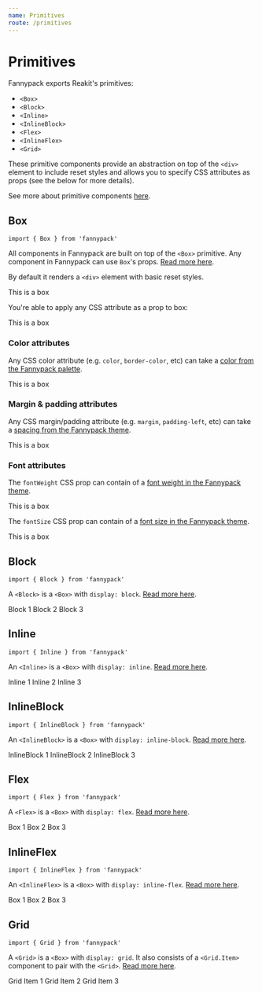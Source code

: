 ```yaml
---
name: Primitives
route: /primitives
---
```



# Primitives

Fannypack exports Reakit's primitives:

- `<Box>`
- `<Block>`
- `<Inline>`
- `<InlineBlock>`
- `<Flex>`
- `<InlineFlex>`
- `<Grid>`

These primitive components provide an abstraction on top of the `<div>` element to include reset styles and allows you to specify CSS attributes as props (see the below for more details).

See more about primitive components [here](https://reakit.io/components/box).

## Box

`import { Box } from 'fannypack'`

All components in Fannypack are built on top of the `<Box>` primitive. Any component in Fannypack can use `Box`'s props. [Read more here](https://reakit.io/components/box).

By default it renders a `<div>` element with basic reset styles.

<Playground>
  <Box>This is a box</Box>
</Playground>

You're able to apply any CSS attribute as a prop to box:

<Playground>
  <Box backgroundColor="primary" color="white" padding="major-3">
    This is a box
  </Box>
</Playground>

### Color attributes

Any CSS color attribute (e.g. `color`, `border-color`, etc) can take a [color from the Fannypack palette](/palette#theming).

<Playground>
  <Box backgroundColor="primaryTint" color="primary">
    This is a box
  </Box>
</Playground>

### Margin & padding attributes

Any CSS margin/padding attribute (e.g. `margin`, `padding-left`, etc) can take a [spacing from the Fannypack theme](/styling#layoutthemeconfig).

<Playground>
  <Box backgroundColor="primaryTint" padding="major-3">
    This is a box
  </Box>
</Playground>

### Font attributes

The `fontWeight` CSS prop can contain of a [font weight in the Fannypack theme](/styling#fontweightsthemeconfig).

<Playground>
  <Box fontWeight="semibold">This is a box</Box>
</Playground>

The `fontSize` CSS prop can contain of a [font size in the Fannypack theme](/styling#fontsizethemeconfig).

<Playground>
  <Box fontSize="400">This is a box</Box>
</Playground>

## Block

`import { Block } from 'fannypack'`

A `<Block>` is a `<Box>` with `display: block`. [Read more here](https://reakit.io/components/block).

<Playground>
  <Block backgroundColor="primaryTint" padding="major-3">
    Block 1
  </Block>
  <Block backgroundColor="successTint" padding="major-3">
    Block 2
  </Block>
  <Block backgroundColor="dangerTint" padding="major-3">
    Block 3
  </Block>
</Playground>

## Inline

`import { Inline } from 'fannypack'`

An `<Inline>` is a `<Box>` with `display: inline`. [Read more here](https://reakit.io/components/inline).

<Playground>
  <Inline>
    Inline 1
  </Inline>
  <Inline>
    Inline 2
  </Inline>
  <Inline>
    Inline 3
  </Inline>
</Playground>

## InlineBlock

`import { InlineBlock } from 'fannypack'`

An `<InlineBlock>` is a `<Box>` with `display: inline-block`. [Read more here](https://reakit.io/components/inlineblock).

<Playground>
  <InlineBlock backgroundColor="primaryTint" padding="major-3">
    InlineBlock 1
  </InlineBlock>
  <InlineBlock backgroundColor="successTint" padding="major-3">
    InlineBlock 2
  </InlineBlock>
  <InlineBlock backgroundColor="dangerTint" padding="major-3">
    InlineBlock 3
  </InlineBlock>
</Playground>

## Flex

`import { Flex } from 'fannypack'`

A `<Flex>` is a `<Box>` with `display: flex`. [Read more here](https://reakit.io/components/flex).

<Playground>
  <Flex>
    <Box backgroundColor="primaryTint" padding="major-3">
      Box 1
    </Box>
    <Box backgroundColor="successTint" padding="major-3">
      Box 2
    </Box>
    <Box backgroundColor="dangerTint" padding="major-3">
      Box 3
    </Box>
  </Flex>
</Playground>

## InlineFlex

`import { InlineFlex } from 'fannypack'`

An `<InlineFlex>` is a `<Box>` with `display: inline-flex`. [Read more here](https://reakit.io/components/inlineflex).

<Playground>
  <InlineFlex justifyContent="space-evenly" width="100%">
    <Box backgroundColor="primaryTint" padding="major-3">
      Box 1
    </Box>
    <Box backgroundColor="successTint" padding="major-3">
      Box 2
    </Box>
    <Box backgroundColor="dangerTint" padding="major-3">
      Box 3
    </Box>
  </InlineFlex>
</Playground>

## Grid

`import { Grid } from 'fannypack'`

A `<Grid>` is a `<Box>` with `display: grid`. It also consists of a `<Grid.Item>` component to pair with the `<Grid>`. [Read more here](https://reakit.io/components/grid).

<Playground>
  <Grid templateColumns="repeat(2, 1fr)" autoRows="auto" gap="3vw">
    <Grid.Item backgroundColor="primaryTint" padding="major-3">
      Grid Item 1
    </Grid.Item>
    <Grid.Item backgroundColor="successTint" padding="major-3">
      Grid Item 2
    </Grid.Item>
    <Grid.Item backgroundColor="dangerTint" padding="major-3">
      Grid Item 3
    </Grid.Item>
  </Grid>
</Playground>
